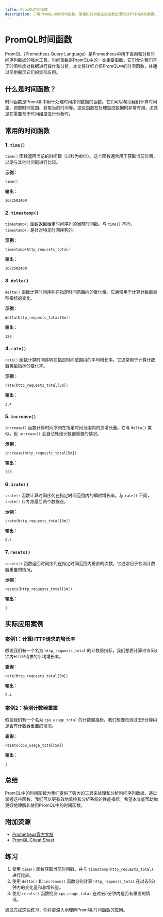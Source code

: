 ```yaml
---
title: PromQL时间函数
description: 了解PromQL中的时间函数，掌握如何利用这些函数处理和分析时间序列数据。
---
```


# PromQL时间函数

PromQL（Prometheus Query Language）是Prometheus中用于查询和分析时间序列数据的强大工具。时间函数是PromQL中的一类重要函数，它们允许我们基于时间维度对数据进行操作和分析。本文将详细介绍PromQL中的时间函数，并通过示例展示它们的实际应用。

## 什么是时间函数？

时间函数是PromQL中用于处理时间序列数据的函数。它们可以帮助我们计算时间差、调整时间范围、获取当前时间等。这些函数在处理监控数据时非常有用，尤其是在需要基于时间维度进行分析时。

## 常用的时间函数

### 1. `time()`

`time()` 函数返回当前的时间戳（以秒为单位）。这个函数通常用于获取当前时间，以便与其他时间戳进行比较。

**示例：**
```promql
time()
```

**输出：**
```
1672502400
```

### 2. `timestamp()`

`timestamp()` 函数返回给定时间序列的当前时间戳。与 `time()` 不同，`timestamp()` 是针对特定时间序列的。

**示例：**
```promql
timestamp(http_requests_total)
```

**输出：**
```
1672502400
```

### 3. `delta()`

`delta()` 函数计算时间序列在指定时间范围内的变化量。它通常用于计算计数器类型指标的变化。

**示例：**
```promql
delta(http_requests_total[5m])
```

**输出：**
```
120
```

### 4. `rate()`

`rate()` 函数计算时间序列在指定时间范围内的平均增长率。它通常用于计算计数器类型指标的变化率。

**示例：**
```promql
rate(http_requests_total[5m])
```

**输出：**
```
2.4
```

### 5. `increase()`

`increase()` 函数计算时间序列在指定时间范围内的总增长量。它与 `delta()` 类似，但 `increase()` 会自动处理计数器重置的情况。

**示例：**
```promql
increase(http_requests_total[5m])
```

**输出：**
```
120
```

### 6. `irate()`

`irate()` 函数计算时间序列在指定时间范围内的瞬时增长率。与 `rate()` 不同，`irate()` 只考虑最后两个数据点。

**示例：**
```promql
irate(http_requests_total[5m])
```

**输出：**
```
2.5
```

### 7. `resets()`

`resets()` 函数返回时间序列在指定时间范围内重置的次数。它通常用于检测计数器重置的情况。

**示例：**
```promql
resets(http_requests_total[5m])
```

**输出：**
```
1
```

## 实际应用案例

### 案例1：计算HTTP请求的增长率

假设我们有一个名为 `http_requests_total` 的计数器指标，我们想要计算过去5分钟内HTTP请求的平均增长率。

**查询：**
```promql
rate(http_requests_total[5m])
```

**输出：**
```
2.4
```

### 案例2：检测计数器重置

假设我们有一个名为 `cpu_usage_total` 的计数器指标，我们想要检测过去5分钟内是否有计数器重置的情况。

**查询：**
```promql
resets(cpu_usage_total[5m])
```

**输出：**
```
1
```

## 总结

PromQL中的时间函数为我们提供了强大的工具来处理和分析时间序列数据。通过掌握这些函数，我们可以更有效地监控和分析系统的性能指标。希望本文能帮助你更好地理解和使用PromQL中的时间函数。

## 附加资源

- [Prometheus官方文档](https://prometheus.io/docs/prometheus/latest/querying/functions/)
- [PromQL Cheat Sheet](https://prometheus.io/docs/prometheus/latest/querying/examples/)

## 练习

1. 使用 `time()` 函数获取当前时间戳，并与 `timestamp(http_requests_total)` 进行比较。
2. 使用 `delta()` 和 `increase()` 函数分别计算 `http_requests_total` 在过去5分钟内的变化量和总增长量。
3. 使用 `resets()` 函数检测 `cpu_usage_total` 在过去5分钟内是否有重置的情况。

通过完成这些练习，你将更深入地理解PromQL时间函数的应用。